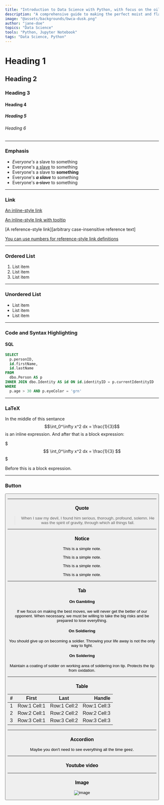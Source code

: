 ```yaml
---
title: "Introduction to Data Science with Python, with focus on the oil industry"
description: "A comprehensive guide to making the perfect moist and flavorful banana bread"
image: "@assets/backgrounds/bwca-dusk.png"
author: "jane-doe"
topics: "Data Science"
tools: "Python, Jupyter Notebook"
tags: "Data Science, Python"
---
```


# Heading 1

## Heading 2

### Heading 3

#### Heading 4

##### Heading 5

###### Heading 6

---

### Emphasis

- *Everyone's* a slave to something
- Everyone's <ins>a slave</ins> to something
- Everyone's a slave to **something**
- Everyone's ***a slave*** to something
- Everyone's ~~a slave~~ to something

---

### Link

[An inline-style link](https://reednel.com)

[An inline-style link with tooltip](https://reednel.com "Reed Nelson's website")

[A reference-style link][arbitrary case-insensitive reference text]

[You can use numbers for reference-style link definitions][1]

[reference text]: https://reednel.com
[1]: https://reednel.com

---

### Ordered List

1. List item
2. List item
3. List item

---

### Unordered List

- List item
- List item
- List item

---

### Code and Syntax Highlighting

#### SQL

```sql
SELECT
  p.personID,
  id.firstName,
  id.lastName
FROM
  dbo.Person AS p
INNER JOIN dbo.Identity AS id ON id.identityID = p.currentIdentityID
WHERE
  p.age > 30 AND p.eyeColor = 'grn'
```
---

### LaTeX

In the middle of this sentance $$\int_0^\infty x^2 dx = \frac{1}{3}$$ is an inline expression. And after that is a block expression:

$$$
\int_0^\infty x^2 dx = \frac{1}{3}
$$$

Before this is a block expression.

---

### Button

<Button
  label="Button"
  link="/"
  type="primary"
  color='bg-gradient-to-br from-blue-500 to-pink-500'
  newtab
  hoverInvert
/>

---

### Quote

> When I saw my devil, I found him serious, thorough, profound, solemn. He was the spirit of gravity, through which all things fall.

---

### Notice

<Notice type="note">This is a simple note.</Notice>

<Notice type="tip">This is a simple note.</Notice>

<Notice type="info">This is a simple note.</Notice>

<Notice type="warning">This is a simple note.</Notice>

---

### Tab

<Tabs client:load>

<Tab name="Tab 1">

#### On Gambling

If we focus on making the best moves, we will never get the better of our opponent. When necessary, we must be willing to take the big risks and be prepared to lose everything.

</Tab>

<Tab name="Tab 2">

#### On Soldiering

You should give up on becoming a soldier. Throwing your life away is not the only way to fight.

</Tab>

<Tab name="Tab 3">

#### On Soldering

Maintain a coating of solder on working area of soldering iron tip. Protects the tip from oxidation.

</Tab>

</Tabs>

---

### Table

| #   |    First     |     Last     |       Handle |
| :-- | :----------: | :----------: | -----------: |
| 1   | Row:1 Cell:1 | Row:1 Cell:2 | Row:1 Cell:3 |
| 2   | Row:2 Cell:1 | Row:2 Cell:2 | Row:2 Cell:3 |
| 3   | Row:3 Cell:1 | Row:3 Cell:2 | Row:3 Cell:3 |

---

### Accordion

<Accordion client:load title="Why would you use an accordion?">

Maybe you don't need to see everything all the time geez.

</Accordion>

---

### Youtube video

<Youtube client:load id="XYsk4ibhd5g" title="Witcher IV Gameplay Trailer" lang="es" />

---

### Image

![image](@assets/backgrounds/bwca-dusk.png "BWCA at dusk")
